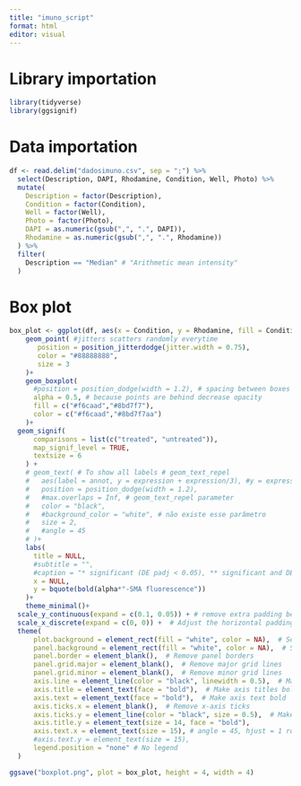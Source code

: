 ---
title: "imuno_script"
format: html
editor: visual
---

# Library importation

```{r}

library(tidyverse)
library(ggsignif)
```

# Data importation

```{r}
df <- read.delim("dadosimuno.csv", sep = ";") %>% 
  select(Description, DAPI, Rhodamine, Condition, Well, Photo) %>% 
  mutate(
    Description = factor(Description),
    Condition = factor(Condition),
    Well = factor(Well),
    Photo = factor(Photo),
    DAPI = as.numeric(gsub(",", ".", DAPI)),
    Rhodamine = as.numeric(gsub(",", ".", Rhodamine))
  ) %>% 
  filter(
    Description == "Median" # "Arithmetic mean intensity"
  )
```

# Box plot

```{r}
box_plot <- ggplot(df, aes(x = Condition, y = Rhodamine, fill = Condition)) +
    geom_point( #jitters scatters randomly everytime
       position = position_jitterdodge(jitter.width = 0.75), 
       color = "#88888888", 
       size = 3
    )+
    geom_boxplot(
      #position = position_dodge(width = 1.2), # spacing between boxes
      alpha = 0.5, # because points are behind decrease opacity
      fill = c("#f6caad","#8bd7f7"),
      color = c("#f6caad","#8bd7f7aa")
    )+
  geom_signif(
      comparisons = list(c("treated", "untreated")), 
      map_signif_level = TRUE,
      textsize = 6
    ) +
    # geom_text( # To show all labels # geom_text_repel
    #   aes(label = annot, y = expression + expression/3), #y = expression + 5 # y = max(expression) + 5
    #   position = position_dodge(width = 1.2),
    #   #max.overlaps = Inf, # geom_text_repel parameter
    #   color = "black",
    #   #background_color = "white", # não existe esse parâmetro
    #   size = 2,
    #   #angle = 45
    # )+
    labs(
      title = NULL,
      #subtitle = "",
      #caption = "* significant (DE padj < 0.05), ** significant and DEG (|log2fc| > 1)",
      x = NULL,
      y = bquote(bold(alpha*"-SMA fluorescence"))
    )+ 
    theme_minimal()+
  scale_y_continuous(expand = c(0.1, 0.05)) + # remove extra padding between bars and x axis
  scale_x_discrete(expand = c(0, 0)) +  # Adjust the horizontal padding
  theme(
      plot.background = element_rect(fill = "white", color = NA),  # Set background to white (and color is the border top and right)
      panel.background = element_rect(fill = "white", color = NA),  # Set panel background color to white
      panel.border = element_blank(),  # Remove panel borders
      panel.grid.major = element_blank(),  # Remove major grid lines
      panel.grid.minor = element_blank(),  # Remove minor grid lines
      axis.line = element_line(color = "black", linewidth = 0.5),  # Make axes lines bold
      axis.title = element_text(face = "bold"),  # Make axis titles bold
      axis.text = element_text(face = "bold"),  # Make axis text bold
      axis.ticks.x = element_blank(),  # Remove x-axis ticks
      axis.ticks.y = element_line(color = "black", size = 0.5),  # Make y-axis ticks bold
      axis.title.y = element_text(size = 14, face = "bold"),
      axis.text.x = element_text(size = 15), # angle = 45, hjust = 1 rotate x axis test 45 degrees
      #axis.text.y = element_text(size = 15),
      legend.position = "none" # No legend
  )

ggsave("boxplot.png", plot = box_plot, height = 4, width = 4)
```
